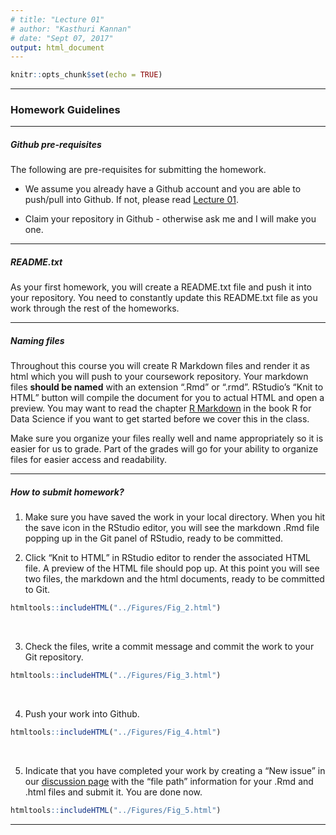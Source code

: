 ```yaml
---
# title: "Lecture 01"
# author: "Kasthuri Kannan"
# date: "Sept 07, 2017"
output: html_document
---
```


```r
knitr::opts_chunk$set(echo = TRUE)
```

---

### Homework Guidelines

---

##### Github pre-requisites 

The following are pre-requisites for submitting the homework.

* We assume you already have a Github account and you are able to push/pull into Github. If not, please read [Lecture 01](https://kannan-kasthuri.github.io/Lecture_Files/Lecture_01.html).

* Claim your repository in Github - otherwise ask me and I will make you one.

---

##### README.txt

As your first homework, you will create a README.txt file and push it into your repository. You need to constantly update this README.txt file as you work through the rest of the homeworks.

---

##### Naming files

Throughout this course you will create R Markdown files and render it as html which you will push to your coursework repository. Your markdown files **should be named** with an extension ".Rmd" or ".rmd". RStudio’s “Knit to HTML” button will compile the document for you to actual HTML and open a preview. 
You may want to read the chapter [R Markdown](http://r4ds.had.co.nz/r-markdown.html) in the book R for Data Science if you want to get started before we cover this in the class.

Make sure you organize your files really well and name appropriately so it is easier for us to grade. Part of the grades will go for your ability to organize files for easier access and readability. 

---

##### How to submit homework?

1. Make sure you have saved the work in your local directory. When you hit the save icon in the RStudio editor, you will see the markdown .Rmd file popping up in the Git panel of RStudio, ready to be committed.

2. Click "Knit to HTML" in RStudio editor to render the associated HTML file. A preview of the HTML file should pop up. At this point you will see two files, the markdown and the html documents, ready to be committed to Git. 

```r
htmltools::includeHTML("../Figures/Fig_2.html")
```
<br>

3. Check the files, write a commit message and commit the work to your Git repository.

```r
htmltools::includeHTML("../Figures/Fig_3.html")
```
<br>

4. Push your work into Github.

```r
htmltools::includeHTML("../Figures/Fig_4.html")
```
<br>

5. Indicate that you have completed your work by creating a "New issue" in our [discussion page](https://github.com/PDA-NYU-Fall-2017/Discussion/issues) with the "file path" information for your .Rmd and .html files and submit it. You are done now.

```r
htmltools::includeHTML("../Figures/Fig_5.html")
```

---
